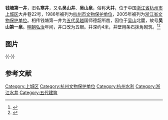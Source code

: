 {{coord|30|14|28|N|120|09|56|E|display=title|scale:10000}}
{{文物保护单位
| 级别 = 省级
| 省区市 = 浙江省
| 名称 = 钱塘第一井
| 图片 = [[File:Qiantang_diyijing_7308.jpg|200px]]
| 所在 = [[杭州市|杭州市]][[上城区|上城区]]
| 分类 = 古建筑
| 时代 = 五代
| 编号 = 5-158
| 登录 = 2005年3月16日
}}
'''钱塘第一井'''，旧名'''寒井'''，又名'''吴山井'''、'''吴山泉'''，俗称'''大井'''，位于中国[[浙江省|浙江省]][[杭州市|杭州市]][[上城区|上城区]]大井巷22号，1986年被列为[[杭州市文物保护单位|杭州市文物保护单位]]，2005年被列为[[浙江省文物保护单位|浙江省文物保护单位]]。相传钱塘第一井为[[五代|五代]][[吴越国|吴越]]国师德韶所凿，因位于[[吴山_(杭州)|吴山]]北麓，故号'''吴山第一泉'''。[[明朝|明朝]][[弘治_(明朝)|弘治]]年间，井口改为五眼。井深约4米，井壁用条石抹角砌筑。<ref>{{cite web |title=钱塘第一井 |publisher=浙江省文物局 |url=http://www.zjww.gov.cn/unit/2006-01-18/50590638.shtml4197 |access-date=2011-05-06 |archive-url=https://web.archive.org/web/20170302030210/http://www.zjww.gov.cn/unit/2006-01-18/50590638.shtml4197 |archive-date=2017-03-02 |dead-url=yes }}</ref><ref>{{Cite book|chapter=|url=http://worldcat.org/oclc/885885328|publisher=杭州出版社|date=2012|isbn=978-7-80758-587-9|oclc=885885328|last=马时雍|title=杭州的水|first=|year=|location=杭州|pages=}}</ref>{{Rp|325}}

== 图片 ==

{{multiple image
| align  = left
| image1 = Qiantang diyijing 7307.jpg
| width1 = 270
| caption1 = 大门
| image2 = Qiantang diyijing 7311.jpg
| width2 = 120
| caption2 = 内部
| image3 = Qiantang diyijing 7310.jpg
| width3 = 270
| caption3 = 古大井
}}
{{-}}
==参考文献==
{{commonscat|First Well of Qiantang}}
{{reflist}}

{{杭州市境内的浙江省文物保护单位}}

{{DEFAULTSORT:Q}}
[[Category:上城区|Category:上城区]]
[[Category:杭州文物保护单位|Category:杭州文物保护单位]]
[[Category:杭州水利|Category:杭州水利]]
[[Category:浙江水井|Category:浙江水井]]
[[Category:五代建筑|Category:五代建筑]]